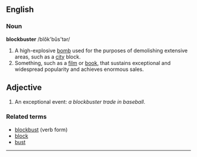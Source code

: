 ==English==
===Noun===

'''blockbuster''' /blŏk'bŭs'tər/

# A high-explosive [[bomb]] used for the purposes of demolishing extensive areas, such as a [[city]] block.
# Something, such as a [[film]] or [[book]], that sustains exceptional and widespread popularity and achieves enormous sales.

==Adjective==
# An exceptional event: ''a blockbuster trade in baseball''.

===Related terms===

* [[blockbust]] (verb form)
* [[block]]
* [[bust]]
----
{{wikipedia}}